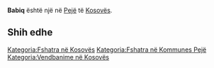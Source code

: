{{Fshat në 
 | Emri                = Babiq
 | EmriAlt                = 
 | NAME_SHORT_FORM=      
 | NAME_GENERIC=      
 | NAME_SORT_NAME_RO=      BABIQ
 | FULL_NAME_RO = Babiq
 | FULL_NAME_ND_RO=Babiq
 | SORT_NAME_RG=BABIQ
 | FULL_NAME_RG=Babiq
 | FULL_NAME_ND_RG=Babiq
 | SRP_NAME_SHORT_FORM=      
 | SRP_NAME_GENERIC=      
 | SRP_NAME_SORT_NAME_RO=      
 | SRP_FULL_NAME_RO = 
 | SRP_FULL_NAME_ND_RO=
 | SRP_SORT_NAME_RG=
 | SRP_FULL_NAME_RG=
 | SRP_FULL_NAME_ND_RG=
 | Emri (Rasa dhanore) = 
 | Figura              = 
 | Shteti              = Kosovo
 | Komuna              = Pejë
 | Kodi postar         = 
 | Sipërfaqja          = 

 | Popullsia           = 

 | Regj. i popullsisë  = 
 | Dend. e popullsisë  = 
 | Faqja zyrtare       = 
 <!--- Koordinatat ----> 
 | Gjerësia            = 42.621944
 | Gjatësia            = 20.416667
 | Lartësia            = 
}}
'''Babiq''' është një [[]] në [[Pejë]] të [[Kosovës]].

<!-- == Gjeografia == -->
<!-- == Historia == -->
<!-- == Demografia == -->
== Shih edhe ==
{{Komuna Pejë}}
{{Kosovo-Administrata-Cung}}

[[Kategoria:Fshatra në Kosovës]]
[[Kategoria:Fshatra në Kommunes Pejë]]
[[Kategoria:Vendbanime në Kosovës]]